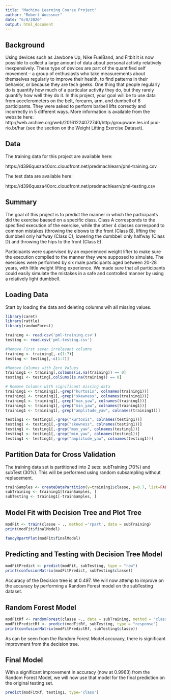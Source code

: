 ```yaml
---
title: "Machine Learning Course Project"
author: "Robert Woessner"
date: "6/8/2020"
output: html_document
---
```


## Background

Using devices such as Jawbone Up, Nike FuelBand, and Fitbit it is now possible to collect a large amount of data about personal activity relatively inexpensively. These type of devices are part of the quantified self movement – a group of enthusiasts who take measurements about themselves regularly to improve their health, to find patterns in their behavior, or because they are tech geeks. One thing that people regularly do is quantify how much of a particular activity they do, but they rarely quantify how well they do it. In this project, your goal will be to use data from accelerometers on the belt, forearm, arm, and dumbell of 6 participants. They were asked to perform barbell lifts correctly and incorrectly in 5 different ways. More information is available from the website here: http://web.archive.org/web/20161224072740/http:/groupware.les.inf.puc-rio.br/har (see the section on the Weight Lifting Exercise Dataset).

##  Data

The training data for this project are available here:

https://d396qusza40orc.cloudfront.net/predmachlearn/pml-training.csv

The test data are available here:

https://d396qusza40orc.cloudfront.net/predmachlearn/pml-testing.csv


## Summary

The goal of this project is to predict the manner in which the participants did the exercise baesed on a specific class. Class A corresponds to the specified execution of the exercise, while the other 4 classes correspond to common mistakes (throwing the elbows to the front (Class B), lifting the dumbbell only halfway (Class C), lowering the dumbbell only halfway (Class D) and throwing the hips to the front (Class E).

Participants were supervised by an experienced weight lifter to make sure the execution complied to the manner they were supposed to simulate. The exercises were performed by six male participants aged between 20-28 years, with little weight lifting experience. We made sure that all participants could easily simulate the mistakes in a safe and controlled manner by using a relatively light dumbbell.  


##  Loading Data
Start by loading the data and deleting columns wih all missing values.

```r
library(caret)
library(rattle)
library(randomForest)

training <- read.csv('pml-training.csv')
testing <- read.csv('pml-testing.csv')

#Remove First seven irrelevant columns
training <- training[,-c(1:7)]
testing <- testing[,-c(1:7)]

#Remove Columns with Zero Values
training1 <- training[,colSums(is.na(training)) == 0]
testing1 <- testing[,colSums(is.na(training)) == 0]

# Remove Columns with significant missing data
training1 <- training1[,-grep("kurtosis", colnames(training1))]
training1 <- training1[,-grep("skewness", colnames(training1))]
training1 <- training1[,-grep("max_yaw", colnames(training1))]
training1 <- training1[,-grep("min_yaw", colnames(training1))]
training1 <- training1[,-grep("amplitude_yaw", colnames(training1))]

testing1 <- testing1[,-grep("kurtosis", colnames(testing1))]
testing1 <- testing1[,-grep("skewness", colnames(testing1))]
testing1 <- testing1[,-grep("max_yaw", colnames(testing1))]
testing1 <- testing1[,-grep("min_yaw", colnames(testing1))]
testing1 <- testing1[,-grep("amplitude_yaw", colnames(testing1))]

```

##  Partition Data for Cross Validation
The training data set is partitioned into 2 sets: subTraining (70%) and subTest (30%).
This will be performed using random subsampling without replacement.

```r
trainSamples <- createDataPartition(y=training1$classe, p=0.7, list=FALSE)
subTraining <- training1[trainSamples, ] 
subTesting <- training1[-trainSamples, ]
```

## Model Fit with Decision Tree and Plot Tree

```r
modFit <- train(classe ~ ., method ='rpart', data = subTraining)
print(modFit$finalModel)

fancyRpartPlot(modFit$finalModel)
```

## Predicting and Testing with Decision Tree Model
```r
modFitPredict <- predict(modFit, subTesting, type = "raw")
print(confusionMatrix(modFitPredict, subTesting$classe))
```

Accuracy of the Decision tree is at 0.497.  We will now attemp to improve on the accuracy by performing a Random Forest model on the subTesting dataset.  

## Random Forest Model

```r
modFitRf <- randomForest(classe ~., data = subTraining, method = "class")
modFitPredictRf <- predict(modFitRf, subTesting, type = "response")
print(confusionMatrix(modFitPredictRf, subTesting$classe))
```
As can be seen from the Random Forest Model accuracy, there is significant improvment from the decision tree.  

## Final Model
With a significant improvement in accuracy (now at 0.9963) from the Random Forest Model, we will now use that model for the final prediction on the original testing set.  

```r
predict(modFitRf, testing1, type='class')
```


